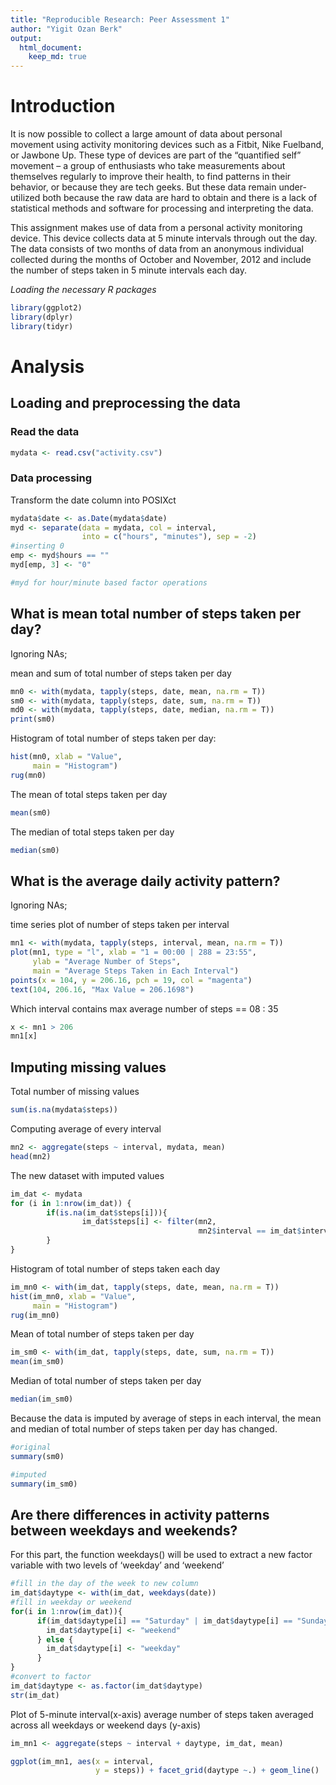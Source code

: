 ```yaml
---
title: "Reproducible Research: Peer Assessment 1"
author: "Yigit Ozan Berk"
output:
  html_document:
    keep_md: true
---
```


# Introduction
It is now possible to collect a large amount of data about personal movement using activity monitoring devices such as a Fitbit, Nike Fuelband, or Jawbone Up. These type of devices are part of the “quantified self” movement – a group of enthusiasts who take measurements about themselves regularly to improve their health, to find patterns in their behavior, or because they are tech geeks. But these data remain under-utilized both because the raw data are hard to obtain and there is a lack of statistical methods and software for processing and interpreting the data.

This assignment makes use of data from a personal activity monitoring device. This device collects data at 5 minute intervals through out the day. The data consists of two months of data from an anonymous individual collected during the months of October and November, 2012 and include the number of steps taken in 5 minute intervals each day.


*Loading the necessary R packages*
```r
library(ggplot2)
library(dplyr)
library(tidyr)
```

# Analysis 

## Loading and preprocessing the data

### Read the data
```r
mydata <- read.csv("activity.csv")
```

### Data processing
Transform the date column into POSIXct
```r
mydata$date <- as.Date(mydata$date)
myd <- separate(data = mydata, col = interval, 
                into = c("hours", "minutes"), sep = -2)
#inserting 0 
emp <- myd$hours == ""
myd[emp, 3] <- "0"

#myd for hour/minute based factor operations
```


## What is mean total number of steps taken per day?
Ignoring NAs;

mean and sum of total number of steps taken per day

```r
mn0 <- with(mydata, tapply(steps, date, mean, na.rm = T))
sm0 <- with(mydata, tapply(steps, date, sum, na.rm = T))
md0 <- with(mydata, tapply(steps, date, median, na.rm = T))
print(sm0)
```

Histogram of total number of steps taken per day:

```r
hist(mn0, xlab = "Value", 
     main = "Histogram")
rug(mn0)
```

The mean of total steps taken per day
```r
mean(sm0)
```

The median of total steps taken per day
```r
median(sm0)
```


## What is the average daily activity pattern?
Ignoring NAs;

time series plot of number of steps taken per interval

```r
mn1 <- with(mydata, tapply(steps, interval, mean, na.rm = T))
plot(mn1, type = "l", xlab = "1 = 00:00 | 288 = 23:55",
     ylab = "Average Number of Steps", 
     main = "Average Steps Taken in Each Interval")
points(x = 104, y = 206.16, pch = 19, col = "magenta")
text(104, 206.16, "Max Value = 206.1698")
```

Which interval contains max average number of steps == 08 : 35

```r
x <- mn1 > 206
mn1[x]
```


## Imputing missing values

Total number of missing values

```r
sum(is.na(mydata$steps))
```

Computing average of every interval
```r
mn2 <- aggregate(steps ~ interval, mydata, mean)
head(mn2)
```

The new dataset with imputed values

```r
im_dat <- mydata
for (i in 1:nrow(im_dat)) {
        if(is.na(im_dat$steps[i])){
                im_dat$steps[i] <- filter(mn2, 
                                          mn2$interval == im_dat$interval[i])[,2]
        }
}
```

Histogram of total number of steps taken each day

```r
im_mn0 <- with(im_dat, tapply(steps, date, mean, na.rm = T))
hist(im_mn0, xlab = "Value", 
     main = "Histogram")
rug(im_mn0)
```

Mean of total number of steps taken per day

```r
im_sm0 <- with(im_dat, tapply(steps, date, sum, na.rm = T))
mean(im_sm0)
```

Median of total number of steps taken per day

```r
median(im_sm0)
```

Because the data is imputed by average of steps in each interval, the mean and 
median of total number of steps taken per day has changed.
```r
#original
summary(sm0)
```
```r
#imputed
summary(im_sm0)
```


## Are there differences in activity patterns between weekdays and weekends?

For this part, the function weekdays() will be used to extract a new factor 
variable with two levels of 'weekday' and 'weekend'

```r
#fill in the day of the week to new column
im_dat$daytype <- with(im_dat, weekdays(date))
#fill in weekday or weekend
for(i in 1:nrow(im_dat)){
      if(im_dat$daytype[i] == "Saturday" | im_dat$daytype[i] == "Sunday") {
        im_dat$daytype[i] <- "weekend"
      } else {
        im_dat$daytype[i] <- "weekday"
      }
}
#convert to factor
im_dat$daytype <- as.factor(im_dat$daytype)
str(im_dat)
```

Plot of 5-minute interval(x-axis) average number of steps taken averaged across 
all weekdays or weekend days (y-axis)

```r
im_mn1 <- aggregate(steps ~ interval + daytype, im_dat, mean)

ggplot(im_mn1, aes(x = interval, 
                   y = steps)) + facet_grid(daytype ~.) + geom_line()
```

